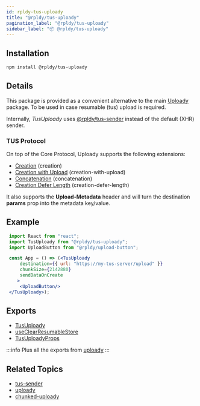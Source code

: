 ```yaml
---
id: rpldy-tus-uploady
title: "@rpldy/tus-uploady"
pagination_label: "@rpldy/tus-uploady"
sidebar_label: "📦 @rpldy/tus-uploady"
---
```


## Installation

```bash npm2yarn
npm install @rpldy/tus-uploady
```

## Details

This package is provided as a convenient alternative to the main [Uploady](../rpldy-uploady) package.
To be used in case resumable (tus) upload is required.

Internally, _TusUploady_ uses [@rpldy/tus-sender](../rpldy-tus-sender) instead of the default (XHR) sender.

### TUS Protocol

On top of the Core Protocol, Uploady supports the following extensions:

- [Creation](https://tus.io/protocols/resumable-upload.html#creation) (creation)
- [Creation with Upload](https://tus.io/protocols/resumable-upload.html#creation-with-upload) (creation-with-upload)
- [Concatenation](https://tus.io/protocols/resumable-upload.html#concatenation) (concatenation)
- [Creation Defer Length](https://tus.io/protocols/resumable-upload.html#upload-defer-length) (creation-defer-length)

It also supports the __Upload-Metadata__ header and will turn the destination __params__ prop into the metadata key/value.

## Example

```jsx title="TUS - Simple Example"
 import React from "react";
 import TusUploady from "@rpldy/tus-uploady";
 import UploadButton from "@rpldy/upload-button";

 const App = () => (<TusUploady
     destination={{ url: "https://my-tus-server/upload" }}
     chunkSize={2142880}
     sendDataOnCreate
	>
     <UploadButton/>
 </TusUploady>);
 ```

## Exports

* [TusUploady](../../api/providers/tus-uploady)
* [useClearResumableStore](../../api/hooks/useClearResumableStore)
* [TusUploadyProps](../../api/types#tusuploadyprops)

:::info
Plus all the exports from [uploady](../rpldy-uploady)
:::

## Related Topics

* [tus-sender](../rpldy-tus-sender)
* [uploady](../rpldy-uploady)
* [chunked-uploady](../rpldy-chunked-uploady)

